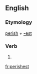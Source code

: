 ==English==

===Etymology===
[[perish]] + [[-est]]

===Verb===
{{head|en}}

# {{second-person singular of|perish|lang=en}}

[[fr:perishest]]